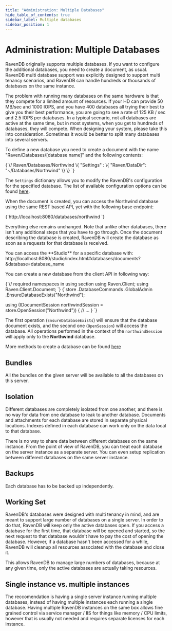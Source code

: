 ```yaml
---
title: "Administration: Multiple Databases"
hide_table_of_contents: true
sidebar_label: Multiple databases
sidebar_position: 1
---
```



# Administration: Multiple Databases

RavenDB originally supports multiple databases. If you want to configure the additional databases, you need to create a document, as usual. RavenDB multi database support was explicitly designed to support multi tenancy scenarios, and RavenDB can handle hundreds or thousands of databases on the same instance.   

<Admonition type="warning" title="Having too many databases might hurt performance" id="having-too-many-databases-might-hurt-performance" href="#having-too-many-databases-might-hurt-performance">
The problem with running many databases on the same hardware is that they compete for a limited amount of resources. 
If your HD can provide 50 MB/sec and 1000 IOPS, and you have 400 databases all trying their best to give you their best performance, you are going to see a rate of 125 KB / sec and 2.5 IOPS per databases.   
In a typical scenario, not all databases are active at the same time, but in most systems, when you get to hundreds of databases, they will compete.
When designing your system, please take this into consideration. Sometimes it would be better to split many databases into several servers.
</Admonition>

To define a new database you need to create a document with the name "Raven/Databases/[database name]" and the following contents:

<TabItem value="json" label="json">
<CodeBlock language="json">
{`// Raven/Databases/Northwind
\{
    "Settings" : 
    \{ 
            "Raven/DataDir": "~/Databases/Northwind"
    \}
\}
`}
</CodeBlock>
</TabItem>

The `Settings` dictionary allows you to modify the RavenDB's configuration for the specified database. The list of available configuration options can be found [here](../../server/configuration/configuration-options.mdx#availability-of-configuration-options).

When the document is created, you can access the Northwind database using the same REST based API, yet with the following base endpoint:

<TabItem value="plain" label="plain">
<CodeBlock language="plain">
{`http://localhost:8080/databases/northwind
`}
</CodeBlock>
</TabItem>

Everything else remains unchanged. Note that unlike other databases, there isn't any additional steps that you have to go through. Once the document describing the database is created, RavenDB will create the database as soon as a requests for that database is received.

<Admonition type="note" title="Accessing a database" id="accessing-a-database" href="#accessing-a-database">
You can access the **Studio** for a specific database with:   
    http://localhost:8080/studio/index.html#databases/documents?&database=database_name
</Admonition>

You can create a new database from the client API in following way:



<TabItem value="multiple_databases_2" label="multiple_databases_2">
<CodeBlock language="csharp">
{`// required namespaces in using section
using Raven.Client;
using Raven.Client.Document;
`}
</CodeBlock>
</TabItem>



<TabItem value="multiple_databases_1" label="multiple_databases_1">
<CodeBlock language="csharp">
{`store
	.DatabaseCommands
	.GlobalAdmin
	.EnsureDatabaseExists("Northwind");

using (IDocumentSession northwindSession = store.OpenSession("Northwind"))
\{
	// ...
\}
`}
</CodeBlock>
</TabItem>

The first operation (`EnsureDatabaseExists`) will ensure that the database document exists, and the second one (`OpenSession`) will access the database. All operations performed in the context of the `northwindSession` will apply only to the **Northwind** database.

More methods to create a database can be found [here](../../client-api/commands/how-to/create-delete-database.mdx)

## Bundles

All the bundles on the given server will be available to all the databases on this server.

## Isolation

Different databases are completely isolated from one another, and there is no way for data from one database to leak to another database. Documents and attachments for each database are stored in separate physical locations. Indexes defined in each database can work only on the data local to that database.

There is no way to share data between different databases on the same instance. From the point of view of RavenDB, you can treat each database on the server instance as a separate server. You can even setup replication between different databases on the same server instance.

## Backups

Each database has to be backed up independently.

## Working Set

RavenDB's databases were designed with multi tenancy in mind, and are meant to support large number of databases on a single server. In order to do that, RavenDB will keep only the active databases open. If you access a database for the first time, that database will be opened and started, so the next request to that database wouldn't have to pay the cost of opening the database. However, if a database hasn't been accessed for a while, RavenDB will cleanup all resources associated with the database and close it.

This allows RavenDB to manage large numbers of databases, because at any given time, only the active databases are actually taking resources.

## Single instance vs. multiple instances

The reccomendation is having a single server instance running multiple databases, instead of having multiple instances each running a single database.
Having multiple RavenDB instances on the same box allows fine grained control via service manager / IIS for things like memory / CPU limits,
however that is usually not needed and requires separate licenses for each instance.

